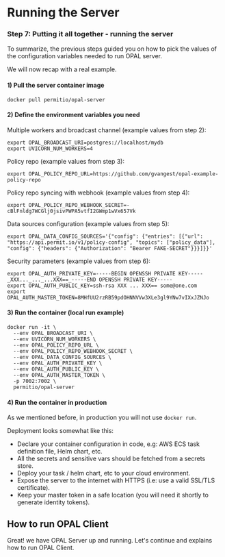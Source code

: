 # Running the Server

### Step 7: Putting it all together - running the server

To summarize, the previous steps guided you on how to pick the values of the configuration variables needed to run OPAL server.

We will now recap with a real example.

#### 1) Pull the server container image

```
docker pull permitio/opal-server
```

#### 2) Define the environment variables you need

Multiple workers and broadcast channel (example values from step 2):

```
export OPAL_BROADCAST_URI=postgres://localhost/mydb
export UVICORN_NUM_WORKERS=4
```

Policy repo (example values from step 3):

```
export OPAL_POLICY_REPO_URL=https://github.com/gvangest/opal-example-policy-repo
```

Policy repo syncing with webhook (example values from step 4):

```
export OPAL_POLICY_REPO_WEBHOOK_SECRET=-cBlFnldg7WCGlj0jsivPWPA5vtfI2GWmp1wVx657Vk
```

Data sources configuration (example values from step 5):

```
export OPAL_DATA_CONFIG_SOURCES='{"config": {"entries": [{"url": "https://api.permit.io/v1/policy-config", "topics": ["policy_data"], "config": {"headers": {"Authorization": "Bearer FAKE-SECRET"}}}]}}'
```

Security parameters (example values from step 6):

```
export OPAL_AUTH_PRIVATE_KEY=-----BEGIN OPENSSH PRIVATE KEY-----_XXX..._..._...XXX==_-----END OPENSSH PRIVATE KEY-----
export OPAL_AUTH_PUBLIC_KEY=ssh-rsa XXX ... XXX== some@one.com
export OPAL_AUTH_MASTER_TOKEN=8MHfUU2rzRB59pdOHNNVVw3XLe3gl9YNw7vIXxJZNJo
```

#### 3) Run the container (local run example)

```
docker run -it \
  --env OPAL_BROADCAST_URI \
  --env UVICORN_NUM_WORKERS \
  --env OPAL_POLICY_REPO_URL \
  --env OPAL_POLICY_REPO_WEBHOOK_SECRET \
  --env OPAL_DATA_CONFIG_SOURCES \
  --env OPAL_AUTH_PRIVATE_KEY \
  --env OPAL_AUTH_PUBLIC_KEY \
  --env OPAL_AUTH_MASTER_TOKEN \
  -p 7002:7002 \
  permitio/opal-server
```

#### 4) <a name="run-docker-prod"></a> Run the container in production

As we mentioned before, in production you will not use `docker run`.

Deployment looks somewhat like this:

- Declare your container configuration in code, e.g: AWS ECS task definition file, Helm chart, etc.
- All the secrets and sensitive vars should be fetched from a secrets store.
- Deploy your task / helm chart, etc to your cloud environment.
- Expose the server to the internet with HTTPS (i.e: use a valid SSL/TLS certificate).
- Keep your master token in a safe location (you will need it shortly to generate identity tokens).

## <a name="run-client"></a> How to run OPAL Client

Great! we have OPAL Server up and running. Let's continue and explains how to run OPAL Client.
